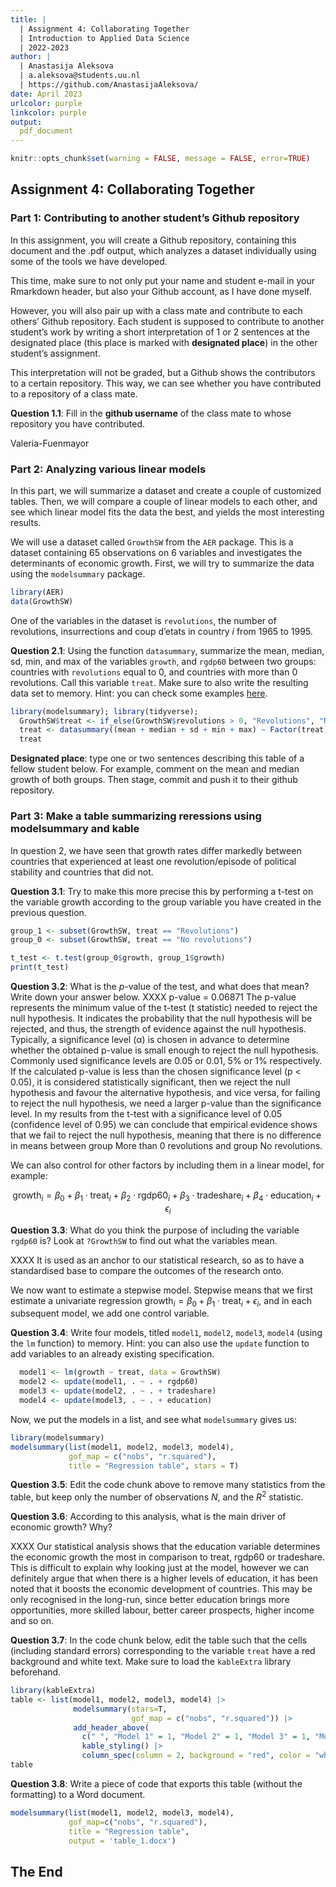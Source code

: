 ```yaml
---
title: | 
  | Assignment 4: Collaborating Together
  | Introduction to Applied Data Science
  | 2022-2023
author: |
  | Anastasija Aleksova
  | a.aleksova@students.uu.nl
  | https://github.com/AnastasijaAleksova/
date: April 2023
urlcolor: purple
linkcolor: purple
output: 
  pdf_document
---
```


```r
knitr::opts_chunk$set(warning = FALSE, message = FALSE, error=TRUE)
```

## Assignment 4: Collaborating Together 

### Part 1: Contributing to another student's Github repository

In this assignment, you will create a Github repository, containing this document and the .pdf output, which analyzes a dataset individually using some of the tools we have developed. 

This time, make sure to not only put your name and student e-mail in your Rmarkdown header, but also your Github account, as I have done myself. 

However, you will also pair up with a class mate and contribute to each others' Github repository. Each student is supposed to contribute to another student's work by writing a short interpretation of 1 or 2 sentences at the designated place (this place is marked with **designated place**) in the other student's assignment. 

This interpretation will not be graded, but a Github shows the contributors to a certain repository. This way, we can see whether you have contributed to a repository of a class mate. 

**Question 1.1**: Fill in the __github username__ of the class mate to whose repository you have contributed. 

Valeria-Fuenmayor

### Part 2: Analyzing various linear models

In this part, we will summarize a dataset and create a couple of customized tables. Then, we will compare a couple of linear models to each other, and see which linear model fits the data the best, and yields the most interesting results.

We will use a dataset called `GrowthSW` from the `AER` package. This is a dataset containing 65 observations on 6 variables and investigates the determinants of economic growth. First, we will try to summarize the data using the `modelsummary` package. 

```r
library(AER)
data(GrowthSW)
```

One of the variables in the dataset is `revolutions`, the number of revolutions, insurrections and coup d'etats in country $i$ from 1965 to 1995.

**Question 2.1**: Using the function `datasummary`, summarize the mean, median, sd, min, and max of the variables `growth`, and `rgdp60` between two groups: countries with `revolutions` equal to 0, and countries with more than 0 revolutions. Call this variable `treat`. Make sure to also write the resulting data set to memory. Hint: you can check some examples [here](https://vincentarelbundock.github.io/modelsummary/articles/datasummary.html#datasummary).

```r
library(modelsummary); library(tidyverse); 
  GrowthSW$treat <- if_else(GrowthSW$revolutions > 0, "Revolutions", "No revolutions")
  treat <- datasummary((mean + median + sd + min + max) ~ Factor(treat) * (growth + rgdp60), data=GrowthSW)
  treat
```

**Designated place**: type one or two sentences describing this table of a fellow student below. For example, comment on the mean and median growth of both groups. Then stage, commit and push it to their github repository. 


### Part 3: Make a table summarizing reressions using modelsummary and kable

In question 2, we have seen that growth rates differ markedly between countries that experienced at least one revolution/episode of political stability and countries that did not. 

**Question 3.1**: Try to make this more precise this by performing a t-test on the variable growth according to the group variable you have created in the previous question. 

```r
group_1 <- subset(GrowthSW, treat == "Revolutions")
group_0 <- subset(GrowthSW, treat == "No revolutions")

t_test <- t.test(group_0$growth, group_1$growth)
print(t_test)
```

**Question 3.2**: What is the $p$-value of the test, and what does that mean? Write down your answer below.
XXXX
p-value = 0.06871
The p-value represents the minimum value of the t-test (t statistic) needed to reject the null hypothesis. It indicates the probability that the null hypothesis will be rejected, and thus, the strength of evidence against the null hypothesis. Typically, a significance level (α) is chosen in advance to determine whether the obtained p-value is small enough to reject the null hypothesis. Commonly used significance levels are 0.05 or 0.01, 5% or 1% respectively.
If the calculated p-value is less than the chosen significance level (p < 0.05), it is considered statistically significant, then we reject the null hypothesis and favour the alternative hypothesis, and vice versa, for failing to reject the null hypothesis, we need a larger p-value than the significance level.
In my results from the t-test with a significance level of 0.05 (confidence level of 0.95) we can conclude that empirical evidence shows that we fail to reject the null hypothesis, meaning that there is no difference in means between group More than 0 revolutions and group No revolutions.

We can also control for other factors by including them in a linear model, for example:

$$
\text{growth}_i = \beta_0 + \beta_1 \cdot \text{treat}_i + \beta_2 \cdot \text{rgdp60}_i + \beta_3 \cdot \text{tradeshare}_i + \beta_4 \cdot \text{education}_i + \epsilon_i
$$

**Question 3.3**: What do you think the purpose of including the variable `rgdp60` is? Look at `?GrowthSW` to find out what the variables mean. 

XXXX
It is used as an anchor to our statistical research, so as to have a standardised base to compare the outcomes of the research onto.

We now want to estimate a stepwise model. Stepwise means that we first estimate a univariate regression $\text{growth}_i = \beta_0 + \beta_1 \cdot \text{treat}_i + \epsilon_i$, and in each subsequent model, we add one control variable. 

**Question 3.4**: Write four models, titled `model1`, `model2`, `model3`, `model4` (using the `lm` function) to memory. Hint: you can also use the `update` function to add variables to an already existing specification.

```r
  model1 <- lm(growth ~ treat, data = GrowthSW)
  model2 <- update(model1, . ~ . + rgdp60)
  model3 <- update(model2, . ~ . + tradeshare)
  model4 <- update(model3, . ~ . + education)
```

Now, we put the models in a list, and see what `modelsummary` gives us:

```r
library(modelsummary)
modelsummary(list(model1, model2, model3, model4), 
             gof_map = c("nobs", "r.squared"), 
             title = "Regression table", stars = T) 
```

**Question 3.5**: Edit the code chunk above to remove many statistics from the table, but keep only the number of observations $N$, and the $R^2$ statistic. 

**Question 3.6**: According to this analysis, what is the main driver of economic growth? Why?

XXXX
Our statistical analysis shows that the education variable determines the economic growth the most in comparison to treat, rgdp60 or tradeshare. This is difficult to explain why looking just at the model, however we can definitely argue that when there is a higher levels of education, it has been noted that it boosts the economic development of countries. This may be only recognised in the long-run, since better education brings more opportunities, more skilled labour, better career prospects, higher income and so on.

**Question 3.7**: In the code chunk below, edit the table such that the cells (including standard errors) corresponding to the variable `treat` have a red background and white text. Make sure to load the `kableExtra` library beforehand.

```r
library(kableExtra)
table <- list(model1, model2, model3, model4) |>
              modelsummary(stars=T, 
                           gof_map = c("nobs", "r.squared")) |> 
              add_header_above(
                c(" ", "Model 1" = 1, "Model 2" = 1, "Model 3" = 1, "Model 4" = 1)) |>
                kable_styling() |>
                column_spec(column = 2, background = "red", color = "white")
table
```

**Question 3.8**: Write a piece of code that exports this table (without the formatting) to a Word document. 

```r
modelsummary(list(model1, model2, model3, model4), 
             gof_map=c("nobs", "r.squared"),
             title = "Regression table", 
             output = 'table_1.docx')
```

## The End
